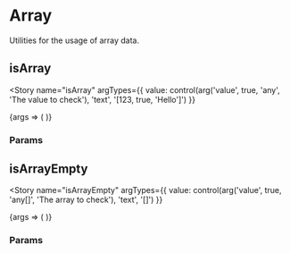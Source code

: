 
<Meta title="data-types/Primitives/Array" />

# Array

Utilities for the usage of array data.

## isArray

<Source
  language="jsx"
  code="import { isArray } from '@4react/data-types'"
/>

<Story
  name="isArray"
  argTypes={{
    value: control(arg('value', true, 'any', 'The value to check'), 'text', '[123, true, \'Hello\']')
  }}
>
  {args => (
    <Method
      name="isArray"
      impl={isArrayImpl}
      params={[args.value]}
    />
  )}
</Story>

### Params

<ArgsTable story="isArray" />

## isArrayEmpty

<Source
  language="jsx"
  code="import { isArrayEmpty } from '@4react/data-types'"
/>

<Story
  name="isArrayEmpty"
  argTypes={{
    value: control(arg('value', true, 'any[]', 'The array to check'), 'text', '[]')
  }}
>
  {args => (
    <Method
      name="isArrayEmpty"
      impl={isArrayEmptyImpl}
      params={[args.value]}
    />
  )}
</Story>

### Params

<ArgsTable story="isArrayEmpty" />
